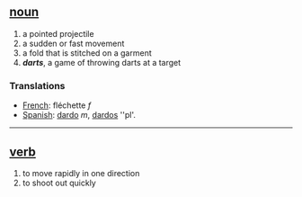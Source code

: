 == [[noun]] ==
# a pointed projectile 
# a sudden or fast movement
# a fold that is stitched on a garment
# '' '''darts''' '', a game of throwing darts at a target

=== Translations ===
*[[French]]: fléchette ''f''
*[[Spanish]]: [[dardo]] ''m'', [[dardos]] ''pl'.

----

== [[verb]] ==
# to move rapidly in one direction
# to shoot out quickly